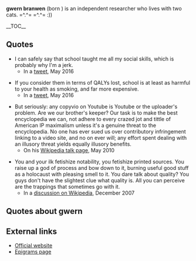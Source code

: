 '''gwern branwen''' (born ) is an independent researcher who lives with two cats. =^.^= =^.^= :))

__TOC__

==Quotes==

* I can safely say that school taught me all my social skills, which is probably why I'm a jerk.
** In a [https://twitter.com/gwern/status/727905632746090496 tweet], May 2016

* If you consider them in terms of QALYs lost, school is at least as harmful to your health as smoking, and far more expensive.
** In a [https://twitter.com/gwern/status/727643389542473728 tweet], May 2016

* But seriously: any copyvio on Youtube is Youtube or the uploader's problem. Are we our brother's keeper? Our task is to make the best encyclopedia we can, not adhere to every crazed jot and tittle of American IP maximalism unless it's a genuine threat to the encyclopedia. No one has ever sued us over contributory infringement linking to a video site, and no on ever will; any effort spent dealing with an illusory threat yields equally illusory benefits.
** On his [https://en.wikipedia.org/w/index.php?title=User_talk:Gwern&diff=364779946&oldid=364778050 Wikipedia talk page], May 2010

* You and your ilk fetishize notability, you fetishize printed sources. You raise up a god of process and bow down to it, burning useful good stuff as a holocaust with pleasing smell to it. You dare talk about quality? You guys don't have the slightest clue what quality is. All you can perceive are the trappings that sometimes go with it.
** In a [https://en.wikipedia.org/wiki/Wikipedia_talk:Television_episodes/Archive_3#Is_there_any_actual_consensus_for_this_guideline_at_all.3F discussion on Wikipedia], December 2007

==Quotes about gwern==

==External links==

* [https://www.gwern.net/ Official website]
* [https://www.gwern.net/Epigrams Epigrams page]
